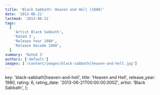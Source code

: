 ```yaml
---
title: 'Black Sabbath: Heaven and Hell (1980)'
date: '2013-06-21'
lastmod: '2013-06-21'
tags:
  [
    'Artist Black Sabbath',
    'Rated 3',
    'Release Year 1980',
    'Release Decade 1980',
  ]
summary: 'Rated 3'
authors: ['default']
images: ['/content/images/black-sabbath|heaven-and-hell.jpg']
---
```


  key: 'black-sabbath|heaven-and-hell',
  title: 'Heaven and Hell',
  release_year: 1980,
  rating: 6,
  rating_date: '2013-06-21T00:00:00.000Z',
  artist: 'Black Sabbath',
};

<MusicRating data={data} />
